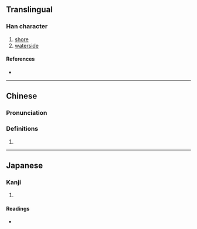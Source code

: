 {{character info}}
==Translingual==

===Han character===
{{Han char|rn=85|rad=水|as=11|sn=14|four=37191|canj=EBOF|ids=⿰氵祭}}

# [[shore]]
# [[waterside]]

====References====
* {{Han ref|kx=0645.030|dkj=18111|dj=1053.080|hdz=31727.040|uh=6F08|ud=28424|bh=E2B8|bd=58040}}

----

==Chinese==
{{zh-forms}}

===Pronunciation===
{{zh-pron
|m=jì
|c=zai3
|mc=
|oc=
|ma=
|cat=n
}}

===Definitions===
{{zh-hanzi}}

# {{rfdef|zh}}

----

==Japanese==

===Kanji===
{{ja-kanji|grade=|rs=水11}}

# {{rfdef|ja|sort=水11}}

====Readings====
* {{ja-readings|on=[[せい]] (sei), [[さい]] (sai)|kun=[[みずぎわ]] (mizugiwa)}}